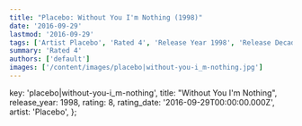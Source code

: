 ```yaml
---
title: "Placebo: Without You I'm Nothing (1998)"
date: '2016-09-29'
lastmod: '2016-09-29'
tags: ['Artist Placebo', 'Rated 4', 'Release Year 1998', 'Release Decade 1990']
summary: 'Rated 4'
authors: ['default']
images: ['/content/images/placebo|without-you-i_m-nothing.jpg']
---
```


  key: 'placebo|without-you-i_m-nothing',
  title: "Without You I'm Nothing",
  release_year: 1998,
  rating: 8,
  rating_date: '2016-09-29T00:00:00.000Z',
  artist: 'Placebo',
};

<MusicRating data={data} />
